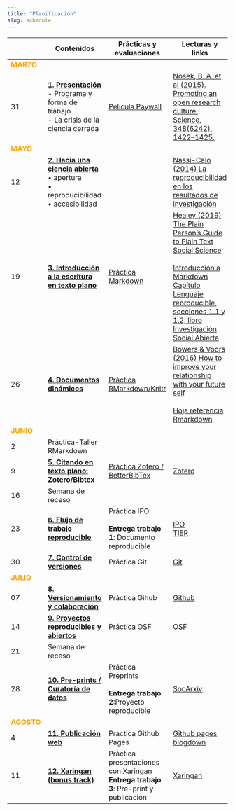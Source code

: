 ```yaml
---
title: "Planificación"
slug: schedule
---
```



|      |  <i class="fas fa-chalkboard-teacher"></i>  Contenidos     |  <i class="fas fa-user-edit"></i>  Prácticas y evaluaciones | <i class="fas fa-book-reader"></i> Lecturas y links
- |-----------|-----------|----------
<font color="orange"> **MARZO** </font> |   |   |
31 | [**1. Presentación**](/class/01-class) <br> - Programa y forma de trabajo <br/> - La crisis de la ciencia cerrada  | [Película Paywall](https://amara.org/en/videos/nTk5qVME6PP7/es/2350702/)  |  [Nosek, B. A. et al (2015). Promoting an open research culture. Science, 348(6242), 1422–1425.](https://doi.org/10.1126/science.aab2374)
<font color="orange"> **MAYO** </font>  |   |   |
12  | [**2. Hacia una ciencia abierta**](/class/02-class) <br> • apertura <br> • reproducibilidad <br> • accesibilidad  |   |  [Nassi-Calo (2014) La reproducibilidad en los resultados de investigación](http://blog.scielo.org/es/2014/02/27/la-reproducibilidad-en-los-resultados-de-investigacion-la-punta-del-iceberg/)
19  | [**3. Introducción a la escritura en texto plano**](/class/03-class)   | [Práctica Markdown](/assignment/02-code)  | [Healey (2019) The Plain Person’s Guide to Plain Text Social Science](https://plain-text.co/) <br> <br>[Introducción a Markdown](http://rusersgroup.com/blog/rmarkdown) <br> [Capítulo Lenguaje reproducible, secciones 1.1 y 1.2, libro Investigación Social Abierta](https://juancarloscastillo.github.io/in-socabi/lenguaje-reproducible.html)
26  | [**4. Documentos dinámicos**](/class/04-class)  | [Práctica RMarkdown/Knitr](/assignment/03-code)  | [Bowers & Voors (2016) How to improve your relationship with your future self](https://scielo.conicyt.cl/pdf/revcipol/v36n3/art11.pdf)<br><br> [Hoja referencia Rmarkdown](https://rstudio.com/wp-content/uploads/2015/03/rmarkdown-spanish.pdf)
<font color="orange"> **JUNIO** </font> |   |   |
2  | Práctica-Taller RMarkdown  |   |   |
9  | [**5. Citando en texto plano: Zotero/Bibtex**](/class/05-class)  | [Práctica Zotero / BetterBibTex](/assignment/04-code) | [Zotero](https://www.zotero.org/)
16  | Semana de receso  |   |
23 | [**6. Flujo de trabajo reproducible**](/class/07-class)  | Práctica IPO <br> <br> **Entrega trabajo 1**: Documento reproducible  | [IPO](https://juancarloscastillo.github.io/ipo/) <br> [TIER](https://www.projecttier.org/)
30 | [**7. Control de versiones**](/class/08-class)   | Práctica Git    | [Git](https://git-scm.com/)
<font color="orange"> **JULIO** </font> |   |   |
07 | [**8. Versionamiento y colaboración**](/class/09-class)  | Práctica Gihub  <br>  |[Github](https://github.com/)
14| [**9. Proyectos reproducibles y abiertos**](/class/06-class)  | Práctica OSF   | [OSF](https://osf.io/)  |
21  | Semana de receso  |   |
28 | [**10. Pre-prints / Curatoría de datos**](/class/10-class)  | Práctica Preprints <br><br> **Entrega trabajo 2**:Proyecto reproducible  | [SocArxiv](https://socopen.org/)
<font color="orange"> **AGOSTO** </font> |   |   |
4| [**11. Publicación web** ](/class/11-class) | Practica Github Pages  | [Github pages](https://pages.github.com/) <br> [blogdown](https://bookdown.org/yihui/blogdown/)
11  | [**12. Xaringan (bonus track)**](/class/12-class)  | Práctica presentaciones con Xaringan <br> **Entrega trabajo 3**: Pre-print y publicación  | [Xaringan](https://slides.yihui.org/xaringan/#1)
